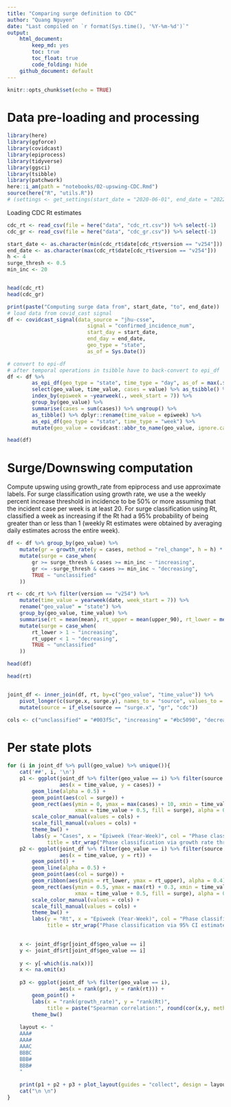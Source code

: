 ```yaml
---
title: "Comparing surge definition to CDC"
author: "Quang Nguyen"
date: "Last compiled on `r format(Sys.time(), '%Y-%m-%d')`"
output: 
    html_document:
        keep_md: yes
        toc: true
        toc_float: true
        code_folding: hide
    github_document: default
---
```


```r
knitr::opts_chunk$set(echo = TRUE)
```

# Data pre-loading and processing  

```r
library(here)
library(ggforce)
library(covidcast)
library(epiprocess)
library(tidyverse)
library(ggsci)
library(tsibble)
library(patchwork)
here::i_am(path = "notebooks/02-upswing-CDC.Rmd")
source(here("R", "utils.R"))
# (settings <- get_settings(start_date = "2020-06-01", end_date = "2022-03-01"))
```

Loading CDC Rt estimates  

```r
cdc_rt <- read_csv(file = here("data", "cdc_rt.csv")) %>% select(-1)
cdc_gr <- read_csv(file = here("data", "cdc_gr.csv")) %>% select(-1)

start_date <- as.character(min(cdc_rt$date[cdc_rt$version == "v254"]))
end_date <- as.character(max(cdc_rt$date[cdc_rt$version == "v254"]))
h <- 4
surge_thresh <- 0.5
min_inc <- 20


head(cdc_rt)
head(cdc_gr)

```

```r

print(paste("Computing surge data from", start_date, "to", end_date))
# load data from covid_cast signal
df <- covidcast_signal(data_source = "jhu-csse", 
                          signal = "confirmed_incidence_num", 
                          start_day = start_date, 
                          end_day = end_date, 
                          geo_type = "state",
                          as_of = Sys.Date()) 

# convert to epi-df 
# after temporal operations in tsibble have to back-convert to epi_df
df <- df %>% 
        as_epi_df(geo_type = "state", time_type = "day", as_of = max(.$issue)) %>% 
        select(geo_value, time_value, cases = value) %>% as_tsibble() %>%
        index_by(epiweek = ~yearweek(., week_start = 7)) %>% 
        group_by(geo_value) %>% 
        summarise(cases = sum(cases)) %>% ungroup() %>% 
        as_tibble() %>% dplyr::rename(time_value = epiweek) %>% 
        as_epi_df(geo_type = "state", time_type = "week") %>%
        mutate(geo_value = covidcast::abbr_to_name(geo_value, ignore.case = TRUE))

head(df)
```

# Surge/Downswing computation  

Compute upswing using growth_rate from epiprocess and use approximate labels. For surge classification using growth rate, we use a the weekly percent increase threshold in incidence to be 50% or more assuming that the incident case per week is at least 20. For surge classification using Rt, classified a week as increasing if the Rt had a 95% probability of being greater than or less than 1 (weekly Rt estimates were obtained by averaging daily estimates across the entire week).  

```r
df <- df %>% group_by(geo_value) %>% 
    mutate(gr = growth_rate(y = cases, method = "rel_change", h = h) * h) %>% 
    mutate(surge = case_when(
        gr >= surge_thresh & cases >= min_inc ~ "increasing",
        gr <= -surge_thresh & cases >= min_inc ~ "decreasing", 
        TRUE ~ "unclassified"
    ))

rt <- cdc_rt %>% filter(version == "v254") %>% 
    mutate(time_value = yearweek(date, week_start = 7)) %>% 
    rename("geo_value" = "state") %>% 
    group_by(geo_value, time_value) %>% 
    summarise(rt = mean(mean), rt_upper = mean(upper_90), rt_lower = mean(lower_90)) %>% 
    mutate(surge = case_when(
        rt_lower > 1 ~ "increasing", 
        rt_upper < 1 ~ "decreasing",
        TRUE ~ "unclassified"
    ))

head(df)

head(rt)


joint_df <- inner_join(df, rt, by=c("geo_value", "time_value")) %>% 
    pivot_longer(c(surge.x, surge.y), names_to = "source", values_to = "surge") %>%
    mutate(source = if_else(source == "surge.x", "gr", "cdc"))

cols <- c("unclassified" = "#003f5c", "increasing" = "#bc5090", "decreasing" = "#ffa600")
```


# Per state plots {.tabset}

```r

for (i in joint_df %>% pull(geo_value) %>% unique()){
    cat('##', i, '\n')
    p1 <- ggplot(joint_df %>% filter(geo_value == i) %>% filter(source == "gr"), 
                 aes(x = time_value, y = cases)) + 
        geom_line(alpha = 0.5) + 
        geom_point(aes(col = surge)) + 
        geom_rect(aes(ymin = 0, ymax = max(cases) + 10, xmin = time_value - 0.5, 
                      xmax = time_value + 0.5, fill = surge), alpha = 0.3) + 
        scale_color_manual(values = cols) + 
        scale_fill_manual(values = cols) + 
        theme_bw() +
        labs(y = "Cases", x = "Epiweek (Year-Week)", col = "Phase classification", fill = "Phase classification", 
             title = str_wrap("Phase classification via growth rate thresholded at 0.5", width = 30))
    p2 <- ggplot(joint_df %>% filter(geo_value == i) %>% filter(source == "cdc"), 
                 aes(x = time_value, y = rt)) +
        geom_point() + 
        geom_line(alpha = 0.5) + 
        geom_point(aes(col = surge)) + 
        geom_ribbon(aes(ymin = rt_lower, ymax = rt_upper), alpha = 0.4) +
        geom_rect(aes(ymin = 0.5, ymax = max(rt) + 0.3, xmin = time_value - 0.5, 
                      xmax = time_value + 0.5, fill = surge), alpha = 0.3) + 
        scale_color_manual(values = cols) + 
        scale_fill_manual(values = cols) + 
        theme_bw() +
        labs(y = "Rt", x = "Epiweek (Year-Week)", col = "Phase classification", fill = "Phase classification", 
             title = str_wrap("Phase classification via 95% CI estimates of Rt", width = 30))

    
    x <- joint_df$gr[joint_df$geo_value == i]
    y <- joint_df$rt[joint_df$geo_value == i]
    
    y <- y[-which(is.na(x))]
    x <- na.omit(x)
    
    p3 <- ggplot(joint_df %>% filter(geo_value == i), 
                 aes(x = rank(gr), y = rank(rt))) + 
        geom_point() + 
        labs(x = "rank(growth_rate)", y = "rank(Rt)", 
             title = paste("Spearman correlation:", round(cor(x,y, method = "spearman"), 3))) +
        theme_bw()
    
    layout <- "
    AAA#
    AAA#
    AAAC
    BBBC
    BBB#
    BBB#
    "
        
    print(p1 + p2 + p3 + plot_layout(guides = "collect", design = layout))
    cat("\n \n")
}

```





